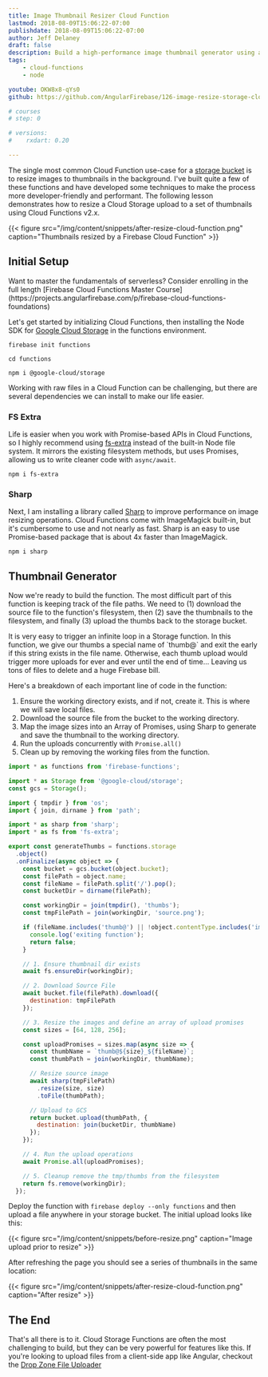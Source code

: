 ```yaml
---
title: Image Thumbnail Resizer Cloud Function
lastmod: 2018-08-09T15:06:22-07:00
publishdate: 2018-08-09T15:06:22-07:00
author: Jeff Delaney
draft: false
description: Build a high-performance image thumbnail generator using a Firebase Storage Cloud Function and Sharp.
tags: 
    - cloud-functions
    - node

youtube: OKW8x8-qYs0
github: https://github.com/AngularFirebase/126-image-resize-storage-cloud-function

# courses
# step: 0

# versions:
#    rxdart: 0.20

---
```


The single most common Cloud Function use-case for a [storage bucket](https://firebase.google.com/docs/storage/) is to resize images to thumbnails in the background. I've built quite a few of these functions and have developed some techniques to make the process more developer-friendly and performant. The following lesson demonstrates how to resize a Cloud Storage upload to a set of thumbnails using Cloud Functions v2.x. 


{{< figure src="/img/content/snippets/after-resize-cloud-function.png" caption="Thumbnails resized by a Firebase Cloud Function" >}}

## Initial Setup

<p class="success">Want to master the fundamentals of serverless? Consider enrolling in the full length [Firebase Cloud Functions Master Course](https://projects.angularfirebase.com/p/firebase-cloud-functions-foundations)</p>

Let's get started by initializing Cloud Functions, then installing the Node SDK for [Google Cloud Storage](https://cloud.google.com/nodejs/docs/reference/storage/1.5.x/) in the functions environment. 

```shell
firebase init functions

cd functions

npm i @google-cloud/storage
```

Working with raw files in a Cloud Function can be challenging, but there are several dependencies we can install to make our life easier. 

### FS Extra

Life is easier when you work with Promise-based APIs in Cloud Functions, so I highly recommend using [fs-extra](https://github.com/jprichardson/node-fs-extra) instead of the built-in Node file system. It mirrors the existing filesystem methods, but uses Promises, allowing us to write cleaner code with `async/await`. 

```shell
npm i fs-extra
```

### Sharp

Next, I am installing a library called [Sharp](http://sharp.dimens.io/en/stable/) to improve performance on image resizing operations. Cloud Functions come with ImageMagick built-in, but it's cumbersome to use and not nearly as fast. Sharp is an easy to use Promise-based package that is about 4x faster than ImageMagick. 

```
npm i sharp
```

## Thumbnail Generator

Now we're ready to build the function. The most difficult part of this function is keeping track of the file paths. We need to (1) download the source file to the function's filesystem, then (2) save the thumbnails to the filesystem, and finally (3) upload the thumbs back to the storage bucket. 

<p class="warn">It is very easy to trigger an infinite loop in a Storage function. In this function, we give our thumbs a special name of `thumb@` and exit the early if this string exists in the file name. Otherwise, each thumb upload would trigger more uploads for ever and ever until the end of time... Leaving us tons of files to delete and a huge Firebase bill.</p>

Here's a breakdown of each important line of code in the function: 

1. Ensure the working directory exists, and if not, create it. This is where we will save local files. 
2. Download the source file from the bucket to the working directory.
3. Map the image sizes into an Array of Promises, using Sharp to generate and save the thumbnail to the working directory. 
4. Run the uploads concurrently with `Promise.all()`
5. Clean up by removing the working files from the function. 

```js
import * as functions from 'firebase-functions';

import * as Storage from '@google-cloud/storage';
const gcs = Storage();

import { tmpdir } from 'os';
import { join, dirname } from 'path';

import * as sharp from 'sharp';
import * as fs from 'fs-extra';

export const generateThumbs = functions.storage
  .object()
  .onFinalize(async object => {
    const bucket = gcs.bucket(object.bucket);
    const filePath = object.name;
    const fileName = filePath.split('/').pop();
    const bucketDir = dirname(filePath);

    const workingDir = join(tmpdir(), 'thumbs');
    const tmpFilePath = join(workingDir, 'source.png');

    if (fileName.includes('thumb@') || !object.contentType.includes('image')) {
      console.log('exiting function');
      return false;
    }

    // 1. Ensure thumbnail dir exists
    await fs.ensureDir(workingDir);

    // 2. Download Source File
    await bucket.file(filePath).download({
      destination: tmpFilePath
    });

    // 3. Resize the images and define an array of upload promises
    const sizes = [64, 128, 256];

    const uploadPromises = sizes.map(async size => {
      const thumbName = `thumb@${size}_${fileName}`;
      const thumbPath = join(workingDir, thumbName);

      // Resize source image
      await sharp(tmpFilePath)
        .resize(size, size)
        .toFile(thumbPath);

      // Upload to GCS
      return bucket.upload(thumbPath, {
        destination: join(bucketDir, thumbName)
      });
    });

    // 4. Run the upload operations
    await Promise.all(uploadPromises);

    // 5. Cleanup remove the tmp/thumbs from the filesystem
    return fs.remove(workingDir);
  });
```

Deploy the function with `firebase deploy --only functions` and then upload a file anywhere in your storage bucket. The initial upload looks like this:


{{< figure src="/img/content/snippets/before-resize.png" caption="Image upload prior to resize" >}}

After refreshing the page you should see a series of thumbnails in the same location:


{{< figure src="/img/content/snippets/after-resize-cloud-function.png" caption="After resize" >}}


## The End

That's all there is to it. Cloud Storage Functions are often the most challenging to build, but they can be very powerful for features like this. If you're looking to upload files from a client-side app like Angular, checkout the [Drop Zone File Uploader](https://angularfirebase.com/lessons/firebase-storage-with-angularfire-dropzone-file-uploader/)

